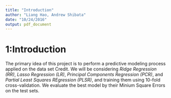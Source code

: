 ```yaml
---
title: "Introduction"
author: "Liang Hao, Andrew Shibata"
date: "10/24/2016"
output: pdf_document
---
```


# 1:Introduction
The primary idea of this project is to perform a predictive modeling process applied on the data set Credit. We will be considering *Ridge Regression (RR)*, *Lasso Regression (LR)*, *Principal Components Regression (PCR)*, and *Partial Least Squares REgression (PLSR)*, and training them using 10-fold cross-validation. We evaluate the best model by their Minium Square Errors on the test sets.








